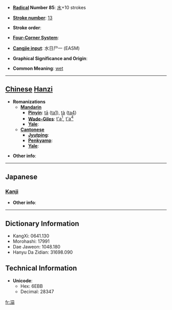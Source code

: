 * '''[[Wiktionary:Chinese radical index| Radical]] Number 85''': [[Wiktionary:Chinese radical index 水|水]]+10 strokes

* '''[[Wiktionary:Chinese total strokes index|Stroke number]]''': [[Wiktionary:Chinese total strokes index 13|13]]

* '''Stroke order''': 

* '''[[Wiktionary:Chinese four corner index|Four-Corner System]]''': 

* '''[[Wiktionary:Chinese Cangjie index|Cangjie input]]''': 水日尸一 (EASM)

* '''Graphical Significance and Origin''': 

* '''Common Meaning''': [[wet]]

----

== [[Chinese]] [[Hanzi]] ==

* '''Romanizations'''
** '''[[Mandarin]]'''
*** '''[[Pinyin]]''': [[tā]] ([[ta1]]), [[tà]] ([[ta4]])
*** '''[[Wade-Giles]]''': [[t'a1|t'a<sup>1</sup>]], [[t'a4|t'a<sup>4</sup>]]
*** '''[[Yale]]''': 
** '''[[Cantonese]]'''
*** '''[[Jyutping]]''':
*** '''[[Penkyamp]]''': 
*** '''[[Yale]]''': 

* '''Other info''': 

----

==Japanese==
===[[Kanji]]===
{{kanji|on readings=[[とう]] (tō)
|kun readings=[[うるおう]] (uruou)
}}

* '''Other info''':  

----

== Dictionary Information ==

* KangXi: 0641.130
* Morohashi: 17991
* Dae Jaweon: 1048.180
* Hanyu Da Zidian: 31698.090

== Technical Information ==

* '''Unicode''':
** Hex: 6EBB
** Decimal: 28347

[[fr:溻]]